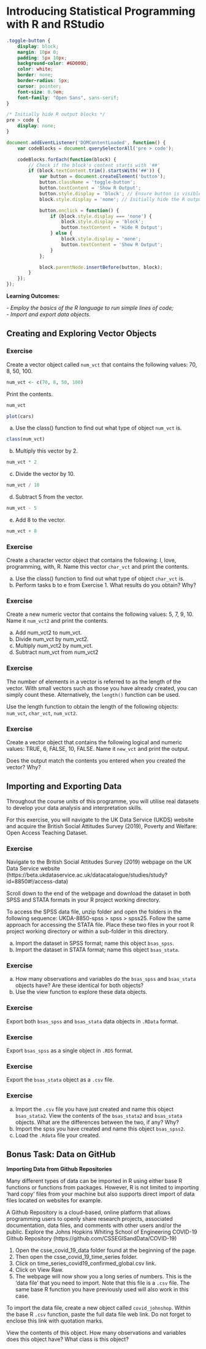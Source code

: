 # Introducing Statistical Programming with R and RStudio

```css
.toggle-button {
    display: block;
    margin: 10px 0;
    padding: 5px 10px;
    background-color: #6D009D;
    color: white;
    border: none;
    border-radius: 5px;
    cursor: pointer;
    font-size: 0.9em;
    font-family: "Open Sans", sans-serif;
}

/* Initially hide R output blocks */
pre > code {
    display: none;
}
```

```js
document.addEventListener('DOMContentLoaded', function() {
    var codeBlocks = document.querySelectorAll('pre > code');

    codeBlocks.forEach(function(block) {
        // Check if the block's content starts with '##'
        if (block.textContent.trim().startsWith('##')) {
            var button = document.createElement('button');
            button.className = 'toggle-button';
            button.textContent = 'Show R Output';
            button.style.display = 'block'; // Ensure button is visible
            block.style.display = 'none'; // Initially hide the R output

            button.onclick = function() {
                if (block.style.display === 'none') {
                    block.style.display = 'block';
                    button.textContent = 'Hide R Output';
                } else {
                    block.style.display = 'none';
                    button.textContent = 'Show R Output';
                }
            };

            block.parentNode.insertBefore(button, block);
        }
    });
});

```


**Learning Outcomes:** 

*- Employ the basics of the R language to run simple lines of code;*  
*- Import and export data objects.* 

## Creating and Exploring Vector Objects

### Exercise 

Create a vector object called `num_vct` that contains the following values: 70, 8, 50, 100.

```r
num_vct <- c(70, 8, 50, 100) 
```

Print the contents. 

```r
num_vct 
```
```r
plot(cars)
```


a. Use the class() function to find out what type of object `num_vct` is.

```r
class(num_vct)
```

b. Multiply this vector by 2.

```r
num_vct * 2
```

c. Divide the vector by 10. 

```r
num_vct / 10
```

d. Subtract 5 from the vector. 

```r
num_vct - 5 
```

e. Add 8 to the vector.

```r
num_vct + 8  
```

### Exercise

Create a character vector object that contains the following: I, love, programming, with, R.  Name this vector `char_vct` and print the contents.

a. Use the class() function to find out what type of object `char_vct` is.
b. Perform tasks b to e from Exercise 1. What results do you obtain? Why?

### Exercise

Create a new numeric vector that contains the following values: 5, 7, 9, 10. Name it `num_vct2` and print the contents. 

a. Add num_vct2 to num_vct. 
b. Divide num_vct by num_vct2. 
c. Multiply num_vct2 by num_vct. 
d. Subtract num_vct from num_vct2

### Exercise

The number of elements in a vector is referred to as the length of the vector. With small vectors such as those you have already created, you can simply count these. Alternatively, the `length()` function can be used. 

Use the length function to obtain the length of the following objects: `num_vct`, `char_vct`, `num_vct2`.

### Exercise

Create a vector object that contains the following logical and numeric values: TRUE, 6, FALSE, 10, FALSE. Name it `new_vct` and print the output. 

Does the output match the contents you entered when you created the vector? Why?

## Importing and Exporting Data

Throughout the course units of this programme, you will utilise real datasets to develop your data analysis and interpretation skills. 

For this exercise, you will navigate to the UK Data Service (UKDS) website and acquire the British Social Attitudes Survey (2019), Poverty and Welfare: Open Access Teaching Dataset. 

### Exercise 

Navigate to the British Social Attitudes Survey (2019) webpage on the UK Data Service website (https://beta.ukdataservice.ac.uk/datacatalogue/studies/study?id=8850#!/access-data)

Scroll down to the end of the webpage and download the dataset in both SPSS and STATA formats in your R project working directory.

To access the SPSS data file, unzip folder and open  the folders in the following sequence: UKDA-8850-spss > spss > spss25. Follow the same approach for accessing the STATA file. Place these two files in your root R project working directory or within a sub-folder in this directory. 

a. Import the dataset in SPSS format; name this object `bsas_spss`. 
b. Import the dataset in STATA format; name this object `bsas_stata`. 

### Exercise

a. How many observations and variables do the `bsas_spss` and `bsas_stata` objects have? Are these identical for both objects?
b. Use the view function to explore these data objects. 

### Exercise

Export both `bsas_spss` and `bsas_stata` data objects in `.RData` format. 

### Exercise

Export `bsas_spss` as a single object in `.RDS` format.  

### Exercise

Export the `bsas_stata` object as a `.csv` file. 

### Exercise

a. Import the `.csv` file you have just created and name this object `bsas_stata2`. View the contents of the `bsas_stata2` and `bsas_stata` objects. What are the differences between the two, if any? Why?
b. Import the spss you have created and name this object `bsas_spss2`. 
c. Load the `.Rdata` file your created. 

## Bonus Task: Data on GitHub

**Importing Data from Github Repositories**

Many different types of data can be imported in R using either base R functions or functions from packages. However, R is not limited to importing 'hard copy' files from your machine but also supports direct import of data files located on websites for example. 

A Github Repository is a cloud-based, online platform that allows programming users to openly share research projects, associated documentation, data files, and comments with other users and/or the public. 
Explore the Johns Hopkins Whiting School of Engineering COVID-19 Github Repository (https://github.com/CSSEGISandData/COVID-19) 

1. Open the csse_covid_19_data folder found at the beginning of the page. 
2. Then open the csse_covid_19_time_series folder. 
3. Click on time_series_covid19_confirmed_global.csv link. 
4. Click on View Raw. 
5. The webpage will now show you a long series of numbers. This is the 'data file' that you need to import. Note that this file is a `.csv` file. The same base R function you have previously used will also work in this case. 

To import the data file, create a new object called `covid_johnshop`. Within the base R `.csv` function, paste the full data file web link. Do not forget to enclose this link with quotation marks. 

View the contents of this object. How many observations and variables does this object have? What class is this object?





